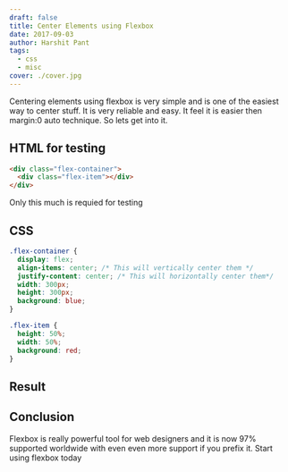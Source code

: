 ```yaml
---
draft: false
title: Center Elements using Flexbox
date: 2017-09-03
author: Harshit Pant
tags:
  - css
  - misc
cover: ./cover.jpg
---
```



Centering elements using flexbox is very simple and is one of the easiest way to center stuff. It is very reliable and easy. It feel it is easier then margin:0 auto technique. So lets get into it.

## HTML for testing

```html
<div class="flex-container">
  <div class="flex-item"></div>
</div>
```

Only this much is requied for testing

## CSS

```css
.flex-container {
  display: flex;
  align-items: center; /* This will vertically center them */
  justify-content: center; /* This will horizontally center them*/
  width: 300px;
  height: 300px;
  background: blue;
}

.flex-item {
  height: 50%;
  width: 50%;
  background: red;
}
```

## Result

<FlexExample />

## Conclusion

Flexbox is really powerful tool for web designers and it is now 97% supported worldwide with even even more support if you prefix it. Start using flexbox today
